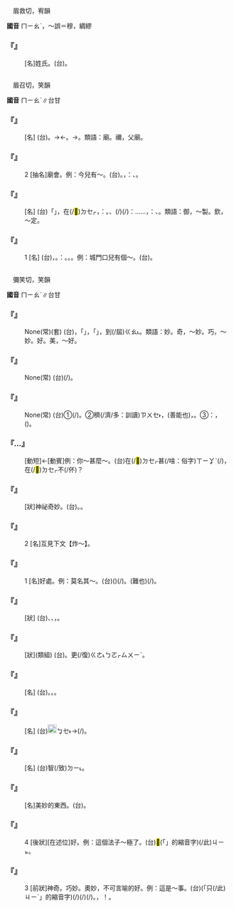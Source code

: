 
=={{ruby|繆|ㄇㄧㄠˋ}}==

　眉救切，宥韻

'''國音''' <rt>ㄇㄧㄠˋ</rt>{{ruby|。|ㄇㄧㄡˋ}}，～誤{{ruby|。|ㄇㄨˋ}}＝穆{{ruby|。|ㄇㄡˊ}}，綢繆{{ruby|。|ㄐㄧㄠˇ}}

    

==='''『{{ruby|繆|ㄇㄧㄠˋ}}』'''===
: [名]姓氏。(台){{ruby|姓|ㄙㆥ˪}}{{ruby|/|ㄒㆪ˪}}。
    

=={{ruby|廟|ㄇㄧㄠˋ}}==

　眉召切，笑韻

'''國音''' <rt>ㄇㄧㄠˋ</rt>∥台甘

    

==='''『{{ruby|土|ㄊㄨˇ}}{{ruby|地|ㄉㄧˋ}}{{ruby|廟|ㄇㄧㄠˋ}}』'''===
: [名] (台){{ruby|土|ㄊㆦˋ}}{{ruby|地|ㄉㄧ˫}}{{ruby|→|ㄌㄧ˫}}{{ruby|廟|ㆠㄧㄜ˫}}。→{{ruby|土|ㄊㆦˋ}}{{ruby|地|ㄉㄧ˫}}{{ruby|→|ㄌㄧ˫}}{{ruby|公|ㄍㆲ}}{{ruby|廟|ㆠㄧㄜ˫}}←{{ruby|土|ㄊㆦˋ}}{{ruby|地|ㄉㄧ˫}}{{ruby|→|ㄌㄧ˫}}{{ruby|廟|ㆠㄧㄜ˫}}。→{{ruby|土|ㄊㆦˋ}}{{ruby|地|ㄉㄧ˫}}{{ruby|/|ㄌㄧ˫}}{{ruby|工|ㄍㆲ}}{{ruby|仔|ㄚ}}。類語：廟。禰，父廟。
    

==='''『{{ruby|廟|ㄇㄧㄠˋ}}』'''===
:2  [抽名]廟會。例：今兒有～。(台){{ruby|今|ㄍㄧㄣ}}{{ruby|仔|ㄚ}}{{ruby|日|ㄌㄧㆵ ͘}}{{ruby|/|ㆢㄧㆵ ͘}}{{ruby|迎|ㆣㄧㄚˊ}}{{ruby|鬧|ㄌㄠ˫}}{{ruby|熱|ㄌㄧㄚㆵ ͘}}{{ruby|/|ㆢㄧㄚㆵ ͘}}。{{ruby|台|ㄉㄞˊ}}{{ruby|灣|ㄨㄢˊ}}{{ruby|習|ㄒㄧㆴ ͘}}{{ruby|俗|ㄒㄧㆦㆶ ͘}}，{{ruby|像|ㄑㄧㆫ˫}}{{ruby|/|ㄑㄧㆧ˫}}：{{ruby|迎|ㆣㄧㄚˊ}}{{ruby|城|ㄒㄧㄥˊ}}{{ruby|隍|ㄏㆲˊ}}、{{ruby|迎|ㆣㄧㄚˊ}}{{ruby|媽|ㄇㄚˋ}}{{ruby|祖|ㄗㆦˋ}}。
    

==='''『{{ruby|廟|ㄇㄧㄠˋ}}{{ruby|堂|ㄊㄤˊ}}』'''===
: [名] (台)「{{ruby|廟|ㆠㄧㄜ˫}}」{{ruby|指|ㄐㄧˋ}}{{ruby|王|ㆲˊ}}{{ruby|宮|ㄍㄧㆲ}}{{ruby|殿|ㄉㄧㄢ˫}}{{ruby|前|ㄐㄧㄥˊ}}，{{ruby|王|ㆲˊ}}在(/<mark>&#xf9549;</mark>)<rt>ㄉㆤㆷ</rt>{{ruby|殿|ㄉㄧㄢ˫}}{{ruby|前|ㄐㄧㄥˊ}}{{ruby|朝|ㄉㄧㄠ}}{{ruby|見|ㄍㄧㄢ˪}}{{ruby|群|ㄍㄨㄣˊ}}{{ruby|臣|ㄒㄧㄣˊ}}，{{ruby|所|ㄙㆦˋ}}{{ruby|以|ㄧˋ}}{{ruby|朝|ㄉㄧㄠˊ}}{{ruby|廷|ㄉㄧㄥˊ}}{{ruby|亦|ㄧㄚㆷ ͘}}{{ruby|叫|ㄍㄧㄜ˪}}{{ruby|做|ㄗㄨㆤ˪}}{{ruby|/|ㄗㄜ˪}}：{{ruby|廟|ㆠㄧㄜ˫}}{{ruby|堂|ㄉㆲˊ}}。{{ruby|有|ㄧㄨˋ}}{{ruby|關|ㄍㄨㄢ}}{{ruby|皇|ㄏㆲˊ}}{{ruby|帝|ㄉㆤ˪}}、{{ruby|王|ㆲˊ}}{{ruby|丌|ㆤ}}{{ruby|載|ㄉㄞ˫}}(/{{ruby|戴|ㄉㄞ˪}}){{ruby|事|ㄐㄧ˪}}(/{{ruby|事|ㄉㄞ˫}}{{ruby|情|ㄐㄧ˪}}){{ruby|亦|ㄧㄚㆷ ͘}}{{ruby|稱|ㄑㄧㄥ}}：{{ruby|廟|ㆠㄧㄜ˫}}……，{{ruby|像|ㄑㄧㆧ˫}}{{ruby|/|ㄑㄧㆫ˫}}：{{ruby|廟|ㆠㄧㄜ˫}}{{ruby|略|ㄌㄧㆦㆶ ͘}}、{{ruby|廟|ㆠㄧㄜ˫}}{{ruby|號|ㄏㄜ˫}}。類語：御，～製。欽，～定。
    

==='''『{{ruby|廟|ㄇㄧㄠˋ}}』'''===
:1  [名] (台){{ruby|奉|ㄏㆲ˪}}{{ruby|祀|ㄙㄨ˫}}{{ruby|祖|ㄗㆦˋ}}{{ruby|先|ㄒㄧㄢ}}，{{ruby|神|ㄒㄧㄣˊ}}{{ruby|明|ㆠㄧㄥˊ}}{{ruby|丌|ㆤ}}{{ruby|所|ㄙㆦˋ}}{{ruby|在|ㄗㄞ˫}}。{{ruby|像|ㄑㄧㆫ˫}}{{ruby|/|ㄑㄧㆧ˫}}：{{ruby|祖|ㄗㆦˋ}}{{ruby|廟|ㆠㄧㄜ˫}}。{{ruby|祖|ㄗㆦˋ}}{{ruby|厝|ㄘㄨ˪}}。{{ruby|宮|ㄍㄧㆲ}}{{ruby|廟|ㆠㄧㄜ˫}}。例：城門口兒有個～。(台){{ruby|城|ㄒㄧㆩˊ}}{{ruby|門|ㄇㆭˊ}}{{ruby|外|ㆣㄨㄚ˫}}{{ruby|有|ㄨ˫}}{{ruby|一|ㄐㄧㆵ ͘}}{{ruby|間|ㄍㄧㄥ}}{{ruby|廟|ㆠㄧㄜ˫}}。
    

=={{ruby|妙|ㄇㄧㄠˋ}}==

　彌笑切，笑韻

'''國音''' <rt>ㄇㄧㄠˋ</rt>∥台甘

    

==='''『{{ruby|妙|ㄇㄧㄠˋ}}{{ruby|手|ㄕㄡˇ}}{{ruby|回|ㄏㄨㄟˊ}}{{ruby|春|ㄔㄨㄣ}}』'''===
: None(常)(套) (台){{ruby|稱|ㄑㄧㄥ}}{{ruby|讚|ㄗㄢ˪}}{{ruby|醫|ㄧ}}{{ruby|生|ㄒㄧㄥ}}{{ruby|醫|ㄧ}}{{ruby|術|ㄙㄨㆵ ͘}}{{ruby|好|ㄏㄜˋ}}，{{ruby|醫|ㄧ}}{{ruby|重|ㄉㄤ˫}}{{ruby|病|ㄅㆥ˫}}{{ruby|/|ㄅㆪ˫}}「{{ruby|起|ㄎㄧˋ}}{{ruby|死|ㄙㄨˋ}}{{ruby|回|ㄏㄨㆤˊ}}{{ruby|生|ㄒㄧㄥ}}」，{{ruby|亦|ㄧㄚㆷ ͘}}{{ruby|講|ㄍㆲˋ}}{{ruby|→|ㄍㆲ}}「{{ruby|著|ㄉㄧㄜㆷ}}{{ruby|手|ㄑㄧㄨˋ}}{{ruby|成|ㄒㄧㄥˊ}}{{ruby|春|ㄘㄨㄣ}}」，{{ruby|手|ㄑㄧㄨˋ}}到(/屆)<rt>ㄍㄠ˪</rt>{{ruby|病|ㄅㆥ˫}}{{ruby|/|ㄅㆪ˫}}{{ruby|好|ㄏㄜˋ}}。類語：妙。奇，～妙。巧，～妙。好。美，～好。
    

==='''『{{ruby|妙|ㄇㄧㄠˋ}}{{ruby|不|ㄅㄨˋ}}{{ruby|可|ㄎㄜˇ}}{{ruby|言|ㄧㄢˊ}}』'''===
: None(常) (台){{ruby|<mark>&#xffa45;</mark>|ㆠㆤ˫}}{{ruby|/|ㆠㄨㆤ˫}}{{ruby|得|ㄉㄧㆤㆶ}}{{ruby|/|ㄉㄧㆵ}}{{ruby|用|ㄧㆲ˫}}{{ruby|/|ㄧㄥ˫}}{{ruby|話|ㄨㆤ˫}}{{ruby|形|ㄏㄧㄥˊ}}{{ruby|容|ㄧㆲˊ}}{{ruby|丌|ㆤ}}{{ruby|好|ㄏㄜˋ}}(/{{ruby|奇|ㄍㄧˊ}}{{ruby|妙|ㆠㄧㄠ˫}})。
    

==='''『{{ruby|妙|ㄇㄧㄠˋ}}{{ruby|手|ㄕㄡˇ}}{{ruby|空|ㄎㄨㄥ}}{{ruby|空|ㄎㄨㄥ}}』'''===
: None(常) (台)①{{ruby|手|ㄑㄧㄨˋ}}{{ruby|內|ㄌㄞ˫}}{{ruby|空|ㄎㄤ}}{{ruby|空|ㄎㄤ}}{{ruby|有|ㄨ˫}}{{ruby|手|ㄑㄧㄨˋ}}{{ruby|變|ㄅㆪ˪}}(/{{ruby|做|ㄗㄨㆤ˪}}{{ruby|/|ㄗㄜ˪}}){{ruby|無|ㆠㄜˊ}}{{ruby|物|ㄇㆭㆷ ͘}}{{ruby|/|ㄇㄧㆷ ͘}}。②{{ruby|雖|ㄙㄨㄧ}}{{ruby|然|ㆢㄧㄢˊ}}{{ruby|/|ㄌㄧㄢˊ}}{{ruby|錢|ㄐㆪˊ}}{{ruby|無|ㆠㄜˊ}}穧(/濟/多：訓讀)<rt>ㄗㄨㆤ˫</rt>{{ruby|/|ㄗㆤ˫}}，{{ruby|豪|ㆣㄠˊ}}(善能也){{ruby|運|ㄨㄣ˫}}{{ruby|用|ㄧㆲ˫}}{{ruby|/|ㄧㄥ˫}}，{{ruby|應|ㄧㄥ˪}}{{ruby|付|ㄏㄨ˪}}{{ruby|會|ㄨㆤ˫}}{{ruby|/|ㆤ˫}}{{ruby|得|ㄉㄧㆤㆶ}}{{ruby|/|ㄉㄧㆵ}}{{ruby|來|ㄌㄞˊ}}。③{{ruby|比|ㄅㄧˋ}}{{ruby|喻|ㄌㄨ˫}}{{ruby|/|ㆡㄨ˫}}：{{ruby|賊|ㄘㄚㆵ}}{{ruby|仔|ㄚ}}，({{ruby|豪|ㆣㄠˊ}}{{ruby|利|ㄌㄧ˫}}{{ruby|用|ㄧㄥ˫}}{{ruby|/|ㄧㆲ˫}}{{ruby|一|ㄐㄧㆵ ͘}}{{ruby|雙|ㄒㄧㄤ}}{{ruby|空|ㄎㄤ}}{{ruby|手|ㄑㄧㄨˋ}}{{ruby|偷|ㄊㄠ}}{{ruby|提|ㄊㆤㆷ ͘}}{{ruby|物|ㄇㆭㆷ ͘}}{{ruby|/|ㄇㄧㆷ ͘}})。
    

==='''『{{ruby|炸|ㄓㄚˋ}}…{{ruby|妙|ㄇㄧㄠˋ}}』'''===
: [動短]←[動賓]例：你～甚麼～。(台){{ruby|汝|ㄌㄧˋ}}在(/<mark>&#xf9549;</mark>)<rt>ㄉㆤㆷ</rt>{{ruby|發|ㄏㄨㄚㆵ}}甚(/啥：俗字)<rt>ㄒㄧㆩˋ</rt>{{ruby|麼|ㄇㄧㆷ}}{{ruby|性|ㄒㄧㄥ˪}}{{ruby|地|ㄉㄨㆤ˫}}{{ruby|/|ㄉㆤ˫}}(/{{ruby|脾|ㄆㄧˊ}}{{ruby|→|ㄆㄧ˫}}{{ruby|→|ㄆㆪ˫}}{{ruby|氣|ㄎㄧ˪}})，{{ruby|是|ㄒㄧ˫}}在(/<mark>&#xf9549;</mark>)<rt>ㄉㆤㆷ</rt>{{ruby|吵|ㄘㄚˋ}}{{ruby|心|ㄒㄧㆬ}}{{ruby|適|ㄒㄧㆤㆶ}}{{ruby|丌|ㆤ}}{{ruby|是|ㄒㄧ˫}}不(/伓){{ruby|·|ㆬ}}？
    

==='''『{{ruby|神|ㄕㄣˊ}}{{ruby|妙|ㄇㄧㄠˋ}}』'''===
: [狀]神祕奇妙。(台){{ruby|神|ㄒㄧㄣˊ}}{{ruby|奇|ㄍㄧˊ}}。{{ruby|<mark>&#xffa45;</mark>|ㆠㆤ˫}}{{ruby|/|ㆠㄨㆤ˫}}{{ruby|得|ㄉㄧㆵ}}{{ruby|/|ㄉㄧㆤㆶ}}{{ruby|解|ㄍㄞˋ}}{{ruby|說|ㄙㆤㆷ}}{{ruby|丌|ㆤ}}{{ruby|巧|ㄎㄚˋ}}{{ruby|/|ㄎㄧㄠˋ}}{{ruby|妙|ㆠㄧㄠ˫}}。
    

==='''『{{ruby|妙|ㄇㄧㄠˋ}}』'''===
:2  [名]互見下文【炸～】。
    

==='''『{{ruby|妙|ㄇㄧㄠˋ}}』'''===
:1  [名]好處。例：莫名其～。(台){{ruby|<mark>&#xffa45;</mark>|ㆠㆤ˫}}{{ruby|/|ㆠㄨㆤ˫}}{{ruby|得|ㄉㄧㆤㆶ}}{{ruby|/|ㄉㄧㆵ}}{{ruby|通|ㄊㄤ}}{{ruby|講|ㄍㆲˋ}}{{ruby|出|ㄘㄨㆵ}}{{ruby|伊|ㄧ}}{{ruby|丌|ㆤ}}{{ruby|好|ㄏㄜˋ}}({{ruby|處|ㄘㄨ˪}})(/{{ruby|妙|ㆠㄧㄠ˫}})。{{ruby|惡|ㄜㆷ}}(難也){{ruby|得|ㄉㄧㆤㆶ}}{{ruby|/|ㄉㄧㆵ}}{{ruby|通|ㄊㄤ}}{{ruby|形|ㄏㄧㄥˊ}}{{ruby|容|ㄧㆲˊ}}{{ruby|好|ㄏㄜˋ}}{{ruby|到|ㄍㄚㆷ}}{{ruby|按|ㄢ˪}}{{ruby|怎|ㄗㄨㆩˋ}}(/{{ruby|若|ㆣㄨㄚ˫}}{{ruby|/|ㄌㄨㄚ˫}}){{ruby|好|ㄏㄜˋ}}。
    

==='''『{{ruby|玄|ㄒㄧㄢˊ}}{{ruby|妙|ㄇㄧㄠˋ}}』'''===
: [狀] (台){{ruby|不|ㄅㄨㆵ}}{{ruby|可|ㄎㄜˋ}}{{ruby|思|ㄙㄨ}}{{ruby|議|ㆣㄧ˫}}、{{ruby|深|ㄑㄧㆬ}}{{ruby|奧|ㄜ˪}}、{{ruby|微|ㆠㄧ}}{{ruby|妙|ㆠㄧㄠ˫}}，{{ruby|難|ㄜㆷ}}{{ruby|得|ㄉㄧㆵ}}{{ruby|/|ㄉㄧㆤㆶ}}{{ruby|解|ㄍㄞˋ}}{{ruby|說|ㄙㄨㆤㆷ}}{{ruby|明|ㆠㄧㄥˊ}}{{ruby|白|ㄅㆤㆷ ͘}}。
    

==='''『{{ruby|巧|ㄑㄧㄠˇ}}{{ruby|妙|ㄇㄧㄠˋ}}』'''===
: [狀](類組) (台){{ruby|巧|ㄎㄧㄠˋ}}{{ruby|氣|ㄎㄧ˪}}{{ruby|奇|ㄍㄧˊ}}{{ruby|妙|ㆠㄧㄠ˫}}。{{ruby|特|ㄉㄧㆤㆶ ͘}}{{ruby|別|ㄅㄧㄚㆵ ͘}}{{ruby|奇|ㄍㄧˊ}}{{ruby|巧|ㄎㄚˋ}}{{ruby|/|ㄎㄧㄠˋ}}{{ruby|又|ㄧㄨ˫}}更(/復)<rt>ㄍㄜ˪</rt>{{ruby|/|ㄍㄜㆷ}}<rt>ㄅㄛㆷ</rt><rt>ㄙㄨㄧˋ</rt>。
    

==='''『{{ruby|妙|ㄇㄧㄠˋ}}{{ruby|用|ㄩㄥˋ}}』'''===
: [名] (台){{ruby|巧|ㄎㄚˋ}}{{ruby|妙|ㆠㄧㄠ˫}}{{ruby|丌|ㆤ}}{{ruby|用|ㄧㆲ˫}}{{ruby|途|ㄉㆦˊ}}。{{ruby|使|ㄙㄨˋ}}{{ruby|用|ㄧㆲ˫}}{{ruby|去|ㄎㄧ˪}}{{ruby|真|ㄐㄧㄣ}}{{ruby|奇|ㄍㄧˊ}}{{ruby|妙|ㆠㄧㄠ˫}}。{{ruby|發|ㄏㄨㄚㆵ}}{{ruby|揮|ㄏㄨㄧ}}{{ruby|一|ㄧㆵ}}{{ruby|般|ㄅㄨㆩ}}{{ruby|普|ㄆㆦˋ}}{{ruby|通|ㄊㆲ}}{{ruby|人|ㄌㄤˊ}}{{ruby|想|ㄒㄧㆫ˫}}{{ruby|/|ㄒㄧㆧ˫}}{{ruby|<mark>&#xffa45;</mark>|ㆠㆤ˫}}{{ruby|/|ㆠㄨㆤ˫}}{{ruby|到|ㄍㄠ˪}}{{ruby|丌|ㆤ}}{{ruby|作|ㄗㆦㆶ}}{{ruby|用|ㄧㆲ˫}}。
    

==='''『{{ruby|妙|ㄇㄧㄠˋ}}{{ruby|訣|ㄐㄩㄝˊ}}』'''===
: [名] (台)[[File:fa45.png|20px]]<rt>ㆠㆤ˫</rt>{{ruby|/|ㆠㄨㆤ˫}}{{ruby|講|ㄍㆲˋ}}{{ruby|得|ㄉㄧㆤㆶ}}{{ruby|/|ㄉㄧㆵ}}{{ruby|好|ㄏㄜˋ}}→{{ruby|真|ㄐㄧㄣ}}{{ruby|誠|ㄐㄧㆩˊ}}{{ruby|好|ㄏㄜˋ}}{{ruby|丌|ㆤ}}{{ruby|方|ㄏㆲ}}{{ruby|法|ㄏㄨㄚㆵ}}(/{{ruby|祕|ㄅㄧ˪}}{{ruby|訣|ㄍㄨㄚㆵ}})。
    

==='''『{{ruby|妙|ㄇㄧㄠˋ}}{{ruby|計|ㄐㄧˋ}}』'''===
: [名] (台){{ruby|巧|ㄎㄚˋ}}{{ruby|妙|ㆠㄧㄠ˫}}{{ruby|真|ㄐㄧㄣ}}{{ruby|好|ㄏㄜˋ}}{{ruby|丌|ㆤ}}{{ruby|計|ㄍㆤ˪}}智(/致)<rt>ㄉㄧ˪</rt>。
    

==='''『{{ruby|妙|ㄇㄧㄠˋ}}{{ruby|品|ㄆㄧㄣˇ}}』'''===
: [名]美妙的東西。(台){{ruby|特|ㄉㄧㆤㆶ ͘}}{{ruby|別|ㄅㄧㄚㆵ ͘}}{{ruby|美|ㆠㄧˋ}}{{ruby|好|ㄏㄜˋ}}{{ruby|丌|ㆤ}}{{ruby|物|ㄇㆭㆷ ͘}}{{ruby|/|ㄇㄧㆷ ͘}}{{ruby|件|ㄍㄧㆩ˫}}。
    

==='''『{{ruby|妙|ㄇㄧㄠˋ}}』'''===
:4  [後狀][在述位]好。例：這個法子～極了。(台)<mark>&#xffb50;</mark>(「{{ruby|此|ㄐㄧˋ}}{{ruby|一|ㄐㄧㆵ ͘}}」的縮音字)(/此)<rt>ㄐㄧㆵ</rt>{{ruby|個|ㆤˊ}}{{ruby|方|ㄏㆲ}}{{ruby|法|ㄏㄨㄚㆵ}}{{ruby|極|ㄍㄧㆤㆶ ͘}}{{ruby|其|ㄍㄧˊ}}{{ruby|好|ㄏㄜˋ}}。
    

==='''『{{ruby|妙|ㄇㄧㄠˋ}}』'''===
:3  [前狀]神奇。巧妙。奧妙，不可言喻的好。例：這是～事。(台){{ruby|<mark>&#xffacb;</mark>|ㄗㆤ}}(「只(/此)<rt>ㄐㄧˋ</rt>{{ruby|個|ㆤˊ}}」的縮音字){{ruby|載|ㄉㄞ˫}}(/{{ruby|戴|ㄉㄞ˪}}){{ruby|事|ㄐㄧ˪}}(/{{ruby|事|ㄉㄞ˫}}{{ruby|情|ㄐㄧ˪}}){{ruby|真|ㄐㄧㄣ}}{{ruby|妙|ㆠㄧㄠ˫}}(/{{ruby|特|ㄉㄧㆤㆶ ͘}}{{ruby|別|ㄅㄧㄚㆵ ͘}}{{ruby|好|ㄏㄜˋ}})。{{ruby|按|ㄢ˪}}{{ruby|爾|ㄋㄧ}}{{ruby|/|ㄋㆤ}}，{{ruby|妙|ㆠㄧㄠ˫}}！。
    
